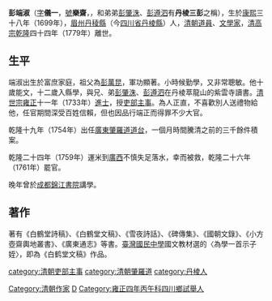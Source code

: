 {{unreferenced|time=2019-05-15T07:29:08+00:00}}
'''彭端淑'''（[[表字|字]]'''儀一'''，[[號|號]]'''樂齋'''，{{Bd|1699年||1779年|catIdx=P}}，和弟弟[[彭肇洙|彭肇洙]]、[[彭遵泗|彭遵泗]]有'''丹棱三彭'''之稱），生於[[康熙|康熙]]三十八年（1699年），[[眉州|眉州]][[丹稜縣|丹稜縣]]（今[[四川省|四川省]][[丹棱縣|丹棱縣]]）人，[[清朝|清朝]][[道員|道員]]、[[文學家|文學家]]，[[清高宗|清高宗]][[乾隆|乾隆]]四十四年（1779年）離世。

== 生平 ==
端淑出生於富庶家庭，祖父為[[彭萬昆|彭萬昆]]，軍功顯著。小時候勤學，又非常聰敏。他十歲能文，十二歲入縣學，與兄、弟[[彭肇洙|彭肇洙]]、[[彭遵泗|彭遵泗]]在丹棱萃龍山的紫雲寺讀書。[[清世宗|清世宗]][[雍正|雍正]]十一年（1733年）[[進士|進士]]，授[[吏部|吏部]][[主事|主事]]。為人正直，不喜歡別人送禮物給他，任官期間深受百姓信賴，但也因品行端正而得罪不少大官。

乾隆十九年（1754年）出任[[廣東|廣東]][[肇羅道|肇羅道]][[道台|道台]]，一個月時間騰清之前的三千餘件積案。

乾隆二十四年（1759年）運米到[[廣西|廣西]]不慎失足落水，幸而被救，乾隆二十六年（1761年）罷官。

晚年曾於[[成都|成都]][[錦江書院|錦江書院]]講學。

==著作==
著有《白鶴堂詩稿》、《白鶴堂文稿》、《雪夜詩話》、《碑傳集》、《國朝文錄》、《小方壺齋輿地叢書》、《廣東通志》等書。[[臺灣|臺灣]][[國民中學|國民中學]]國文教材選的〈為學一首示子姪〉，即為《白鹤堂文稿》作品。

{{wikiquote}}
{{Wikisource author}}
{{清朝人物小作品}}
{{雍正十一年癸丑科殿試金榜}}
{{DEFAULTSORT:Peng彭}}
[[category:清朝吏部主事|category:清朝吏部主事]]
[[category:清朝肇羅道|category:清朝肇羅道]]
[[Category:清朝作家|Category:清朝作家]]
[[category:丹棱人|category:丹棱人]]
[[Category:彭姓|D]]
[[Category:雍正四年丙午科四川鄉試舉人|Category:雍正四年丙午科四川鄉試舉人]]